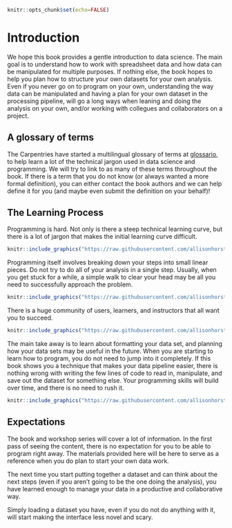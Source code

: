 ```r
knitr::opts_chunk$set(echo=FALSE)
```

# Introduction

We hope this book provides a gentle introduction to data science.
The main goal is to understand how to work with spreadsheet data and how data can be manipulated for multiple purposes.
If nothing else,
the book hopes to help you plan how to structure your own datasets for your own analysis.
Even if you never go on to program on your own,
understanding the way data can be manipulated and having a plan for your own dataset in the processing pipeline,
will go a long ways when leaning and doing the analysis on your own,
and/or working with collegues and collaborators on a project.

## A glossary of terms

The Carpentries have started a multilingual glossary of terms at [glossario](https://glosario.carpentries.org),
to help learn a lot of the technical jargon used in data science and programming.
We will try to link to as many of these terms throughout the book.
If there is a term that you do not know (or always wanted a more formal definition),
you can either contact the book authors and we can help define it for you (and maybe even submit the definition on your behalf)!


## The Learning Process

Programming is hard.
Not only is there a steep technical learning curve,
but there is a lot of jargon that makes the initial learning curve difficult.

```r
knitr::include_graphics("https://raw.githubusercontent.com/allisonhorst/stats-illustrations/master/rstats-artwork/r_rollercoaster.png")
```

Programming itself involves breaking down your steps into small linear pieces.
Do not try to do all of your analysis in a single step. Usually, when you get stuck for a while,
a simple walk to clear your head may be all you need to successfully approach the problem.

```r
knitr::include_graphics("https://raw.githubusercontent.com/allisonhorst/stats-illustrations/master/other-stats-artwork/debugging.jpg")
```

There is a huge community of users, learners, and instructors that all want you to succeed.

```r
knitr::include_graphics("https://raw.githubusercontent.com/allisonhorst/stats-illustrations/master/rstats-artwork/monster_support.jpg")
```

The main take away is to learn about formatting your data set,
and planning how your data sets may be useful in the future.
When you are starting to learn how to program,
you do not need to jump into it completely.
If this book shows you a technique that makes your data pipeline easier,
there is nothing wrong with writing the few lines of code to read in, manipulate, and save out the dataset for something else.
Your programming skills will build over time, and there is no need to rush it.

```r
knitr::include_graphics("https://raw.githubusercontent.com/allisonhorst/stats-illustrations/master/rstats-artwork/r_first_then.png")
```

## Expectations

The book and workshop series will cover a lot of information.
In the first pass of seeing the content,
there is no expectation for you to be able to program right away.
The materials provided here will be here to serve as a reference when you do plan to start your own data work.

The next time you start putting together a dataset and can think about the next steps (even if you aren't going to be the one doing the analysis),
you have learned enough to manage your data in a productive and collaborative way.

Simply loading a dataset you have, even if you do not do anything with it, will start making the interface less novel and scary.
